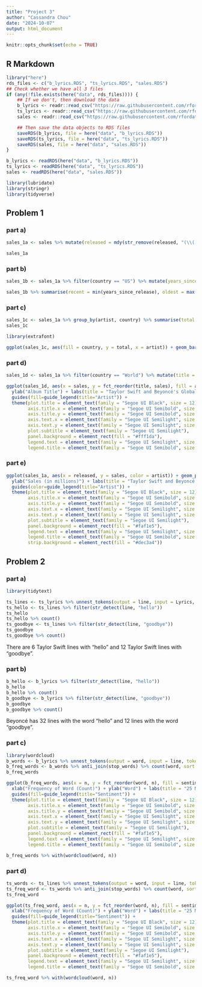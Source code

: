 ```yaml
---
title: "Project 3"
author: "Cassandra Chou"
date: "2024-10-07"
output: html_document
---
```


```r
knitr::opts_chunk$set(echo = TRUE)
```

## R Markdown
```r
library("here")
rds_files <- c("b_lyrics.RDS", "ts_lyrics.RDS", "sales.RDS")
## Check whether we have all 3 files
if (any(!file.exists(here("data", rds_files)))) {
    ## If we don't, then download the data
    b_lyrics <- readr::read_csv("https://raw.githubusercontent.com/rfordatascience/tidytuesday/master/data/2020/2020-09-29/beyonce_lyrics.csv")
    ts_lyrics <- readr::read_csv("https://raw.githubusercontent.com/rfordatascience/tidytuesday/master/data/2020/2020-09-29/taylor_swift_lyrics.csv")
    sales <- readr::read_csv("https://raw.githubusercontent.com/rfordatascience/tidytuesday/master/data/2020/2020-09-29/sales.csv")

    ## Then save the data objects to RDS files
    saveRDS(b_lyrics, file = here("data", "b_lyrics.RDS"))
    saveRDS(ts_lyrics, file = here("data", "ts_lyrics.RDS"))
    saveRDS(sales, file = here("data", "sales.RDS"))
}

b_lyrics <- readRDS(here("data", "b_lyrics.RDS"))
ts_lyrics <- readRDS(here("data", "ts_lyrics.RDS"))
sales <- readRDS(here("data", "sales.RDS"))

library(lubridate)
library(stringr)
library(tidyverse)

```

## Problem 1
### part a)
```r
sales_1a <- sales %>% mutate(released = mdy(str_remove(released, "(\\([A-Z]+\\))(\\[\\d+\\])")), country = fct_collapse(factor(country), "World" = c("World", "WW"), "FRA" = c("FRA", "FR")), sales = sales/1000000) %>% filter(country == "World" | country == "US" | country == "UK")

sales_1a

```


### part b)
```r
sales_1b <- sales_1a %>% filter(country == "US") %>% mutate(years_since_release = floor((interval(released, Sys.Date()) / years(1)))) %>% group_by(artist)

sales_1b %>% summarise(recent = min(years_since_release), oldest = max(years_since_release), median = median(years_since_release))

```

### part c)
```r
sales_1c <- sales_1a %>% group_by(artist, country) %>% summarise(total = sum(sales))
sales_1c

library(extrafont)

ggplot(sales_1c, aes(fill = country, y = total, x = artist)) + geom_bar(position = "fill", stat = "identity") + ylab("Percentage of Sales of Studio Albums (in millions)") + xlab("Artist") + labs(title = "Percentage of Sales of Taylor Swift and Beyoncé's Studio Albums by Country", subtitle = "World sales make up the highest percentage for both artists, followed by the US, then the UK") + guides(fill=guide_legend(title="Country")) + theme(plot.title = element_text(family = "Segoe UI Black", size = 16), axis.title.x = element_text(family = "Segoe UI Semilight"), axis.title.y = element_text(family = "Segoe UI Semilight"), plot.subtitle = element_text(family = "Segoe UI Semilight"), panel.background = element_rect(fill = "#fff1da"))

```


### part d)
```r
sales_1d <- sales_1a %>% filter(country == "World") %>% mutate(title = as.factor(title))

ggplot(sales_1d, aes(x = sales, y = fct_reorder(title, sales), fill = artist)) + geom_bar(stat="identity") + xlab("Sales (in millions)") +
  ylab("Album Title") + labs(title = "Taylor Swift and Beyoncé's Global World Sales, Sorted by Album", subtitle = "Taylor Swift's Fearless Tops Worldwide Sales, Followed by Beyoncé's Dangerously\nin Love") +
  guides(fill=guide_legend(title="Artist")) +
  theme(plot.title = element_text(family = "Segoe UI Black", size = 12), 
        axis.title.x = element_text(family = "Segoe UI Semibold", size = 11), 
        axis.title.y = element_text(family = "Segoe UI Semibold", size = 11), 
        axis.text.x = element_text(family = "Segoe UI Semilight", size = 10), 
        axis.text.y = element_text(family = "Segoe UI Semilight", size = 10), 
        plot.subtitle = element_text(family = "Segoe UI Semilight"), 
        panel.background = element_rect(fill = "#fff1da"),
        legend.text = element_text(family = "Segoe UI Semilight", size = 10),
        legend.title = element_text(family = "Segoe UI Semibold", size = 11))

```

### part e)
```r
ggplot(sales_1a, aes(x = released, y = sales, color = artist)) + geom_point() + facet_grid(vars(country), scales = "free_y") + xlab("Release Date") +
  ylab("Sales (in millions)") + labs(title = "Taylor Swift and Beyoncé's Album Sales by Release Date, sorted by Country", subtitle = "Albums Sales Overall Decreasing in US, UK, and Worldwide") + 
  guides(color=guide_legend(title="Artist")) +
  theme(plot.title = element_text(family = "Segoe UI Black", size = 12), 
        axis.title.x = element_text(family = "Segoe UI Semibold", size = 11), 
        axis.title.y = element_text(family = "Segoe UI Semibold", size = 11), 
        axis.text.x = element_text(family = "Segoe UI Semilight", size = 10), 
        axis.text.y = element_text(family = "Segoe UI Semilight", size = 10), 
        plot.subtitle = element_text(family = "Segoe UI Semilight"), 
        panel.background = element_rect(fill = "#faf1e5"),
        legend.text = element_text(family = "Segoe UI Semilight", size = 10),
        legend.title = element_text(family = "Segoe UI Semibold", size = 11),
        strip.background = element_rect(fill = "#dec3a4"))

```


## Problem 2
### part a)
```r
library(tidytext)

ts_lines <- ts_lyrics %>% unnest_tokens(output = line, input = Lyrics, token = "lines")
ts_hello <- ts_lines %>% filter(str_detect(line, "hello"))
ts_hello
ts_hello %>% count()
ts_goodbye <- ts_lines %>% filter(str_detect(line, "goodbye"))
ts_goodbye
ts_goodbye %>% count()

```
There are 6 Taylor Swift lines with "hello" and 12 Taylor Swift lines with "goodbye".

### part b)
```r
b_hello <- b_lyrics %>% filter(str_detect(line, "hello"))
b_hello
b_hello %>% count()
b_goodbye <- b_lyrics %>% filter(str_detect(line, "goodbye"))
b_goodbye
b_goodbye %>% count()

```
Beyoncé has 32 lines with the word "hello" and 12 lines with the word "goodbye".

### part c)
```r
library(wordcloud)
b_words <- b_lyrics %>% unnest_tokens(output = word, input = line, token = "words")
b_freq_words <- b_words %>% anti_join(stop_words) %>% count(word, sort = TRUE) %>% inner_join(get_sentiments("bing")) %>% head(25)
b_freq_words

ggplot(b_freq_words, aes(x = n, y = fct_reorder(word, n), fill = sentiment)) + geom_bar(stat="identity") +
  xlab("Frequency of Word (Count)") + ylab("Word") + labs(title = "25 Most Frequently Used Words in Beyoncé's Songs and their Frequencies,\nColored by Sentiment", subtitle = "Beyoncé's most frequently used word is love, but she uses a mix of positive and negative words") +
  guides(fill=guide_legend(title="Sentiment")) +
  theme(plot.title = element_text(family = "Segoe UI Black", size = 12), 
        axis.title.x = element_text(family = "Segoe UI Semibold", size = 11), 
        axis.title.y = element_text(family = "Segoe UI Semibold", size = 11), 
        axis.text.x = element_text(family = "Segoe UI Semilight", size = 10), 
        axis.text.y = element_text(family = "Segoe UI Semilight", size = 10), 
        plot.subtitle = element_text(family = "Segoe UI Semilight"), 
        panel.background = element_rect(fill = "#faf1e5"),
        legend.text = element_text(family = "Segoe UI Semilight", size = 10),
        legend.title = element_text(family = "Segoe UI Semibold", size = 11))

b_freq_words %>% with(wordcloud(word, n))
```

### part d)
```r
ts_words <- ts_lines %>% unnest_tokens(output = word, input = line, token = "words")
ts_freq_word <- ts_words %>% anti_join(stop_words) %>% count(word, sort = TRUE) %>% inner_join(get_sentiments("bing")) %>% head(25)
ts_freq_word

ggplot(ts_freq_word, aes(x = n, y = fct_reorder(word, n), fill = sentiment)) + geom_bar(stat="identity") +
  xlab("Frequency of Word (Count)") + ylab("Word") + labs(title = "25 Most Frequently Used Words in Taylor Swift's Songs and their Frequencies,\nColored by Sentiment", subtitle = "Taylor Swift's most frequently used word is love, but she uses more negative than positive words") +
  guides(fill=guide_legend(title="Sentiment")) +
  theme(plot.title = element_text(family = "Segoe UI Black", size = 12), 
        axis.title.x = element_text(family = "Segoe UI Semibold", size = 11), 
        axis.title.y = element_text(family = "Segoe UI Semibold", size = 11), 
        axis.text.x = element_text(family = "Segoe UI Semilight", size = 10), 
        axis.text.y = element_text(family = "Segoe UI Semilight", size = 10), 
        plot.subtitle = element_text(family = "Segoe UI Semilight"), 
        panel.background = element_rect(fill = "#faf1e5"),
        legend.text = element_text(family = "Segoe UI Semilight", size = 10),
        legend.title = element_text(family = "Segoe UI Semibold", size = 11))

ts_freq_word %>% with(wordcloud(word, n))

```






